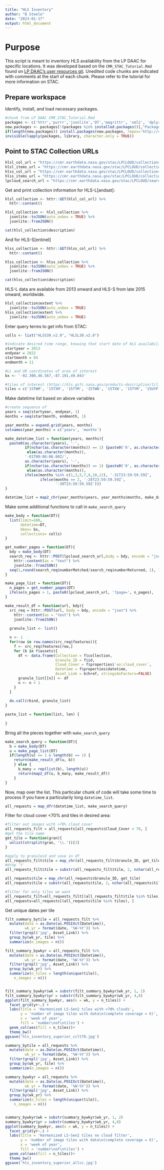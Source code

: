 ```yaml
---
title: "HLS Inventory"
author: "B Steele"
date: "2023-01-17"
output: html_document
---
```


# Purpose

This script is meant to inventory HLS availability from the LP DAAC for specific locations. It was developed based on the `CMR_STAC_Tutorial.Rmd` found on [LP DAAC's user resources git](https://git.earthdata.nasa.gov/projects/LPDUR). Unedited code chunks are indicated with comments at the start of each chunk. Please refer to the tutorial for more information on STAC.

## Prepare workspace

Identify, install, and load necessary packages.

```r
#chunk from LP DAAC CMR_STAC_Tutorial.Rmd
packages <- c('httr','purrr','jsonlite','DT','magrittr', 'xml2', 'dplyr', 'tidyverse') 
new.packages <- packages[!(packages %in% installed.packages()[,"Package"])] 
if(length(new.packages)) install.packages(new.packages, repos='http://cran.rstudio.com/') else print('All required packages are installed.') 
invisible(lapply(packages, library, character.only = TRUE))
```

## Point to STAC Collection URLs

```r
hlsl_col_url = "https://cmr.earthdata.nasa.gov/stac/LPCLOUD/collections/HLSL30.v2.0"
hlsl_items_url = "https://cmr.earthdata.nasa.gov/stac/LPCLOUD/collections/HLSL30.v2.0/items"
hlss_col_url = "https://cmr.earthdata.nasa.gov/stac/LPCLOUD/collections/HLSS30.v2.0"
hlss_items_url = "https://cmr.earthdata.nasa.gov/stac/LPCLOUD/collections/HLSS30.v2.0/items"
lpcloud_search_url = "https://cmr.earthdata.nasa.gov/stac/LPCLOUD/search"
```

Get and print collection information for HLS-L[andsat]:

```r
hlsl_collection <- httr::GET(hlsl_col_url) %>% 
  httr::content()

hlsl_collection <- hlsl_collection %>% 
  jsonlite::toJSON(auto_unbox = TRUE) %>% 
  jsonlite::fromJSON()

cat(hlsl_collection$description)
```

And for HLS-S[entinel]

```r
hlss_collection <- httr::GET(hlss_col_url) %>% 
  httr::content()

hlss_collection <- hlss_collection %>% 
  jsonlite::toJSON(auto_unbox = TRUE) %>% 
  jsonlite::fromJSON()

cat(hlss_collection$description)
```

HLS-L data are available from 2013 onward and HLS-S from late 2015 onward, worldwide.

```r
hlsl_collection$extent %>% 
  jsonlite::toJSON(auto_unbox = TRUE)
hlss_collection$extent %>% 
  jsonlite::toJSON(auto_unbox = TRUE)
```

Enter query terms to get info from STAC:

```r
colls <- list("HLSS30.v2.0", "HLSL30.v2.0")

#indicate desired time range, knowing that start date of HLS availability is 04-2023
startyear = 2013
endyear = 2022
startmonth = 04
endmonth = 11

#LL and UR coordinates of area of interest
bx <- '-92.300,46.567,-87.191,49.043' 

#tiles of interest (https://hls.gsfc.nasa.gov/products-description/tiling-system/?_ga=2.88594395.1316645335.1673975201-1973049045.1668112353)
tiles = c('15TWM', '15TXM', '15TYM', '15TWN', '15TXN', '15TYM', '15UYP')

```

Make datetime list based on above variables

```r
#create sequence of 
years = seq(startyear, endyear, 1)
months = seq(startmonth, endmonth, 1)

year_months = expand.grid(years, months)
colnames(year_months) = c('years', 'months')

make_datetime_list = function(years, months){
  paste0(as.character(years), '-', 
         if(nchar(as.character(months)) == 1) {paste0('0', as.character(months))}
          else(as.character(months)),
         '-01T00:00:00.00Z/',
         as.character(years), '-', 
         if(nchar(as.character(months)) == 1) {paste0('0', as.character(months))}
          else(as.character(months)),
         ifelse(months %in% c(1,3,5,7,8,10,12), '-31T23:59:59.59Z',
                ifelse(months == 2, '-28T23:59:59.59Z',
                       '-30T23:59:59.59Z')))
}

datetime_list = map2_chr(year_months$years, year_months$months, make_datetime_list)

```

Make some additional functions to call in `make_search_query`

```r
make_body = function(DT){
  list(limit=100, 
       datetime=DT,
       bbox= bx,
       collections= colls)
}

get_number_pages = function(DT){
  bdy = make_body(DT)
  search_req <- httr::POST(lpcloud_search_url,body = bdy, encode = "json") %>% 
    httr::content(as = "text") %>%  
    jsonlite::fromJSON()
  seq(1,round(search_req$numberMatched/search_req$numberReturned, 1), 1)
}

make_page_list = function(DT){
  n_pages = get_number_pages(DT)
  ifelse(n_pages > 1, paste0(lpcloud_search_url, '?page=', n_pages),    lpcloud_search_url)
}

make_result_df = function(url, bdy){
  src_req = httr::POST(url, body = bdy, encode = "json") %>% 
    httr::content(as = "text") %>%  
    jsonlite::fromJSON()
  
  granule_list <- list()

  n <- 1
  for(row in row.names(src_req$features)){
    f <- src_req$features[row,]
    for (b in f$assets){
      df <- data.frame(Collection = f$collection,
                       Granule_ID = f$id,
                       Cloud_Cover = f$properties$`eo:cloud_cover`,
                       Datetime = f$properties$datetime,
                       Asset_Link = b$href, stringsAsFactors=FALSE)
      granule_list[[n]] <- df
      n <- n + 1
    }
  }
  
  do.call(rbind, granule_list)
}

paste_list = function(list, len) {
  
}
```

Bring all the pieces together with `make_search_query`

```r
make_search_query = function(DT){
  b = make_body(DT)
  u = make_page_list(DT)
  if(length(u) == 1 & length(b) == 1) { 
    return(make_result_df(u, b)) 
    } else { 
      b_many = rep(list(b), length(u))
      return(map2_df(u, b_many, make_result_df))
    }
}
```

Now, map over the list. This particular chunk of code will take some time to process if you have a particularily long `datetime_list`.

```r
all_requests = map_dfr(datetime_list, make_search_query)

```

Filter for cloud cover \<70% and tiles in desired area:

```r
#filter out images with >70% cloud cover
all_requests_filt = all_requests[all_requests$Cloud_Cover < 70, ]
#get the tile name
get_tile = function(gran){
  unlist(strsplit(gran, '\\.'))[3]
}

#apply to granuleid and save in df
all_requests_filt$tile = map_chr(all_requests_filt$Granule_ID, get_tile)
#drop 't'
all_requests_filt$tile = substr(all_requests_filt$tile, 2, nchar(all_requests_filt$tile))

all_requests$tile = map_chr(all_requests$Granule_ID, get_tile)
all_requests$tile = substr(all_requests$tile, 2, nchar(all_requests$tile))

#filter for only tiles we want
all_requests_filt=all_requests_filt[(all_requests_filt$tile %in% tiles), ]
all_requests=all_requests[(all_requests$tile %in% tiles), ]
```

Get unique dates per tile

```r
filt_summary_bytile = all_requests_filt %>% 
  mutate(date = as.Date(as.POSIXct(Datetime)),
         wk_yr = format(date, '%W-%Y')) %>%  
  filter(grepl('jpg', Asset_Link)) %>% 
  group_by(wk_yr, tile) %>% 
  summarize(n_images = n())

filt_summary_bywkyr = all_requests_filt %>% 
  mutate(date = as.Date(as.POSIXct(Datetime)),
         wk_yr = format(date, '%W-%Y')) %>%  
  filter(grepl('jpg', Asset_Link)) %>% 
  group_by(wk_yr) %>% 
  summarize(n_tiles = length(unique(tile)),
    n_images = n())


filt_summary_bywkyr$wk = substr(filt_summary_bywkyr$wk_yr, 1, 2)
filt_summary_bywkyr$yr = substr(filt_summary_bywkyr$wk_yr, 4,8)
ggplot(filt_summary_bywkyr, aes(x = wk, y = n_tiles)) +
  facet_grid(yr~.) +
  labs(title = 'Harmonized LS-Sen2 tiles with <70% clouds',
       y = 'number of image tiles with data\n(complete coverage = 6)',
       x = 'week of year',
       fill = 'number\nof\ntiles') +
  geom_col(aes(fill = n_tiles))+
  theme_bw()
ggsave('hls_inventory_superior_cclt70.jpg')
```

```r
summary_bytile = all_requests %>% 
  mutate(date = as.Date(as.POSIXct(Datetime)),
         wk_yr = format(date, '%W-%Y')) %>%  
  filter(grepl('jpg', Asset_Link)) %>% 
  group_by(wk_yr, tile) %>% 
  summarize(n_images = n())

summary_bywkyr = all_requests %>% 
  mutate(date = as.Date(as.POSIXct(Datetime)),
         wk_yr = format(date, '%W-%Y')) %>%  
  filter(grepl('jpg', Asset_Link)) %>% 
  group_by(wk_yr) %>% 
  summarize(n_tiles = length(unique(tile)),
    n_images = n())


summary_bywkyr$wk = substr(summary_bywkyr$wk_yr, 1, 2)
summary_bywkyr$yr = substr(summary_bywkyr$wk_yr, 4,8)
ggplot(summary_bywkyr, aes(x = wk, y = n_tiles)) +
  facet_grid(yr~.) +
  labs(title = 'Harmonized LS-Sen2 tiles no cloud filter',
       y = 'number of image tiles with data\n(complete coverage = 6)',
       x = 'week of year',
       fill = 'number\nof\ntiles') +
  geom_col(aes(fill = n_tiles))+
  theme_bw()
ggsave('hls_inventory_superior_allcc.jpg')
```
